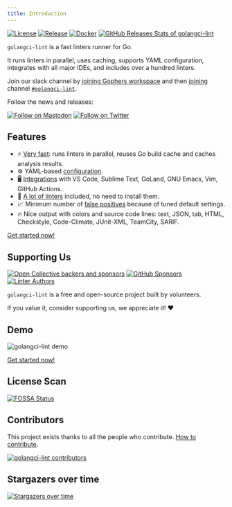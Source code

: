 ```yaml
---
title: Introduction
---
```



[![License](https://img.shields.io/github/license/golangci/golangci-lint)](https://github.com/golangci/golangci-lint/blob/HEAD/LICENSE)
[![Release](https://img.shields.io/github/release/golangci/golangci-lint.svg)](https://github.com/golangci/golangci-lint/releases/latest)
[![Docker](https://img.shields.io/docker/pulls/golangci/golangci-lint)](https://hub.docker.com/r/golangci/golangci-lint)
[![GitHub Releases Stats of golangci-lint](https://img.shields.io/github/downloads/golangci/golangci-lint/total.svg?logo=github)](https://somsubhra.github.io/github-release-stats/?username=golangci&repository=golangci-lint)

`golangci-lint` is a fast linters runner for Go.

It runs linters in parallel, uses caching, supports YAML configuration,
integrates with all major IDEs, and includes over a hundred linters.

Join our slack <IconContainer color="#1DA1F2"><FaSlack /></IconContainer> channel by [joining Gophers workspace](https://invite.slack.golangbridge.org/)
and then [joining](https://gophers.slack.com/archives/CS0TBRKPC) channel [`#golangci-lint`](https://gophers.slack.com/archives/CS0TBRKPC).

Follow the news and releases:

[![Follow on Mastodon](https://img.shields.io/badge/mastodon-6364FF?style=for-the-badge&logo=mastodon&logoColor=white)](https://fosstodon.org/@golangcilint)
[![Follow on Twitter](https://img.shields.io/badge/twitter-1DA1F2?style=for-the-badge&logo=twitter&logoColor=white)](https://twitter.com/golangci)

## Features

- ⚡ [Very fast](/product/performance): runs linters in parallel, reuses Go build cache and caches analysis results.
- ⚙️ YAML-based [configuration](/usage/configuration).
- 🖥 [Integrations](/welcome/integrations) with VS Code, Sublime Text, GoLand, GNU Emacs, Vim, GitHub Actions.
- 🥇 [A lot of linters](/usage/linters) included, no need to install them.
- 📈 Minimum number of [false positives](/usage/false-positives) because of tuned default settings.
- 🔥 Nice output with colors and source code lines: text, JSON, tab, HTML, Checkstyle, Code-Climate, JUnit-XML, TeamCity, SARIF.

[Get started now!](/welcome/install)

## Supporting Us

[![Open Collective backers and sponsors](https://img.shields.io/opencollective/all/golangci-lint?logo=opencollective&style=for-the-badge)](https://opencollective.com/golangci-lint)
[![GitHub Sponsors](https://img.shields.io/github/sponsors/golangci?logo=github&style=for-the-badge)](https://github.com/sponsors/golangci)
[![Linter Authors](https://img.shields.io/badge/Linter-Authors-blue?style=for-the-badge)](https://golangci-lint.run/product/thanks/)

`golangci-lint` is a free and open-source project built by volunteers.

If you value it, consider supporting us, we appreciate it! ❤️

## Demo

![golangci-lint demo](./demo.gif)

[Get started now!](/welcome/install)

## License Scan

[![FOSSA Status](https://app.fossa.io/api/projects/git%2Bgithub.com%2Fgolangci%2Fgolangci-lint.svg?type=large)](https://app.fossa.io/projects/git%2Bgithub.com%2Fgolangci%2Fgolangci-lint?ref=badge_large)

## Contributors

This project exists thanks to all the people who contribute. [How to contribute](/contributing/workflow/).

[![golangci-lint contributors](https://opencollective.com/golangci-lint/contributors.svg?width=890&button=false&skip=golangcidev,CLAassistant,renovate,fossabot,golangcibot,kortschak,golangci-releaser,dependabot%5Bbot%5D)](https://github.com/golangci/golangci-lint/graphs/contributors)

## Stargazers over time

[![Stargazers over time](https://starchart.cc/golangci/golangci-lint.svg)](https://starchart.cc/golangci/golangci-lint)
